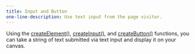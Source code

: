 ---
title: Input and Button
one-line-description: Use text input from the page visitor.
---

Using the 
<a href="https://p5js.org/reference/#/p5.Element/createElement" target="_blank">createElement()</a>,
<a href="https://p5js.org/reference/#/p5/createInput" target="_blank">createInput()</a>,
and <a href="https://p5js.org/reference/#/p5.Element/createButton" target="_blank">createButton()</a> 
functions, you can take a string of text submitted via text input and display 
it on your canvas.